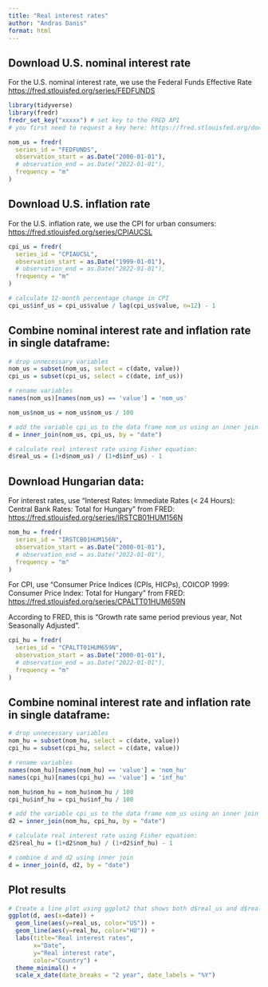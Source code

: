 ```yaml
---
title: "Real interest rates"
author: "Andras Danis"
format: html
---
```


## Download U.S. nominal interest rate

For the U.S. nominal interest rate, we use the Federal Funds Effective Rate
<https://fred.stlouisfed.org/series/FEDFUNDS>

```r
library(tidyverse)
library(fredr)
fredr_set_key("xxxxx") # set key to the FRED API
# you first need to request a key here: https://fred.stlouisfed.org/docs/api/api_key.html

nom_us = fredr(
  series_id = "FEDFUNDS",
  observation_start = as.Date("2000-01-01"),
  # observation_end = as.Date("2022-01-01"),
  frequency = "m"
)
```

## Download U.S. inflation rate

For the U.S. inflation rate, we use the CPI for urban consumers:
<https://fred.stlouisfed.org/series/CPIAUCSL>

```r
cpi_us = fredr(
  series_id = "CPIAUCSL",
  observation_start = as.Date("1999-01-01"),
  # observation_end = as.Date("2022-01-01"),
  frequency = "m"
)

# calculate 12-month percentage change in CPI
cpi_us$inf_us = cpi_us$value / lag(cpi_us$value, n=12) - 1
```

## Combine nominal interest rate and inflation rate in single dataframe:

```r
# drop unnecessary variables
nom_us = subset(nom_us, select = c(date, value))
cpi_us = subset(cpi_us, select = c(date, inf_us))

# rename variables
names(nom_us)[names(nom_us) == 'value'] = 'nom_us'

nom_us$nom_us = nom_us$nom_us / 100

# add the variable cpi_us to the data frame nom_us using an inner join
d = inner_join(nom_us, cpi_us, by = "date")

# calculate real interest rate using Fisher equation:
d$real_us = (1+d$nom_us) / (1+d$inf_us) - 1
```

## Download Hungarian data:

For interest rates, use "Interest Rates: Immediate Rates (< 24 Hours): Central Bank Rates: Total for Hungary" from FRED: <https://fred.stlouisfed.org/series/IRSTCB01HUM156N>

```r
nom_hu = fredr(
  series_id = "IRSTCB01HUM156N",
  observation_start = as.Date("2000-01-01"),
  # observation_end = as.Date("2022-01-01"),
  frequency = "m"
)
```

For CPI, use "Consumer Price Indices (CPIs, HICPs), COICOP 1999: Consumer Price Index: Total for Hungary" from FRED: <https://fred.stlouisfed.org/series/CPALTT01HUM659N>

According to FRED, this is "Growth rate same period previous year, Not Seasonally Adjusted".

```r
cpi_hu = fredr(
  series_id = "CPALTT01HUM659N",
  observation_start = as.Date("2000-01-01"),
  # observation_end = as.Date("2022-01-01"),
  frequency = "m"
)
```

## Combine nominal interest rate and inflation rate in single dataframe:

```r
# drop unnecessary variables
nom_hu = subset(nom_hu, select = c(date, value))
cpi_hu = subset(cpi_hu, select = c(date, value))

# rename variables
names(nom_hu)[names(nom_hu) == 'value'] = 'nom_hu'
names(cpi_hu)[names(cpi_hu) == 'value'] = 'inf_hu'

nom_hu$nom_hu = nom_hu$nom_hu / 100
cpi_hu$inf_hu = cpi_hu$inf_hu / 100

# add the variable cpi_us to the data frame nom_us using an inner join
d2 = inner_join(nom_hu, cpi_hu, by = "date")

# calculate real interest rate using Fisher equation:
d2$real_hu = (1+d2$nom_hu) / (1+d2$inf_hu) - 1

# combine d and d2 using inner join
d = inner_join(d, d2, by = "date")
```

## Plot results
```r
# Create a line plot using ggplot2 that shows both d$real_us and d$real_hu
ggplot(d, aes(x=date)) +
  geom_line(aes(y=real_us, color="US")) +
  geom_line(aes(y=real_hu, color="HU")) +
  labs(title="Real interest rates",
       x="Date",
       y="Real interest rate",
       color="Country") +
  theme_minimal() + 
  scale_x_date(date_breaks = "2 year", date_labels = "%Y")
```



